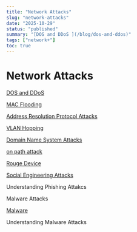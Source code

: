 ```yaml
---
title: "Network Attacks"
slug: "network-attacks"
date: "2025-10-29"
status: "published"
summary: "[DOS and DDoS ](/blog/dos-and-ddos)"
tags: ["network+"]
toc: true
---
```


# Network Attacks

[DOS and DDoS ](/blog/dos-and-ddos)

[MAC Flooding ](/blog/mac-flooding)

[Address Resolution Protocol Attacks ](/blog/address-resolution-protocol-attacks)

[VLAN Hopping ](/blog/vlan-hopping)

[Domain Name System Attacks ](/blog/domain-name-system-attacks)

[on path attack ](/blog/on-path-attack)

[Rouge Device](/blog/rouge-device)

[Social Engineering Attacks ](/blog/social-engineering-attacks)

Understanding Phishing Attakcs 

Malware Attacks 

[Malware ](/blog/malware)

Understanding Malware Attacks
